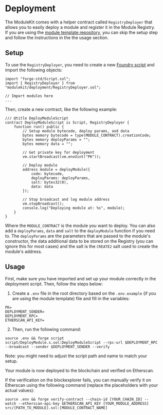 # Deployment

The ModuleKit comes with a helper contract called `RegistryDeployer` that allows you to easily deploy a module and register it in the Module Registry. If you are using the [module template repository](https://github.com/rhinestonewtf/module-template), you can skip the setup step and follow the instructions in the the usage section.

## Setup

To use the `RegistryDeployer`, you need to create a new [Foundry script](https://book.getfoundry.sh/tutorials/solidity-scripting#deploying-our-contract) and import the following objects:

```solidity
import "forge-std/Script.sol";
import { RegistryDeployer } from "modulekit/deployment/RegistryDeployer.sol";

// Import modules here
...
```

Then, create a new contract, like the following example:

```solidity
/// @title DeployModuleScript
contract DeployModuleScript is Script, RegistryDeployer {
    function run() public {
        // Setup module bytecode, deploy params, and data
        bytes memory bytecode = type(MODULE_CONTRACT).creationCode;
        bytes memory deployParams = "";
        bytes memory data = "";

        // Get private key for deployment
        vm.startBroadcast(vm.envUint("PK"));

        // Deploy module
        address module = deployModule({
            code: bytecode,
            deployParams: deployParams,
            salt: bytes32(0),
            data: data
        });

        // Stop broadcast and log module address
        vm.stopBroadcast();
        console.log("Deploying module at: %s", module);
    }
}
```

Where the `MODULE_CONTRACT` is the module you want to deploy. You can also add a `deployParams`, `data` and `salt` to the `deployModule` function if you need to. The `deployParams` are the parameters that are passed to the module's constructor, the data additional data to be stored on the Registry (you can ignore this for most cases) and the salt is the `CREATE2` salt used to create the module's address.

## Usage

First, make sure you have imported and set up your module correctly in the deployment script. Then, follow the steps below:

1. Create a `.env` file in the root directory based on the `.env.example` (if you are using the module template) file and fill in the variables:

```shell
PK=
DEPLOYMENT_SENDER=
DEPLOYMENT_RPC=
ETHERSCAN_API_KEY=
```

2. Then, run the following command:

```shell
source .env && forge script script/DeployModule.s.sol:DeployModuleScript --rpc-url $DEPLOYMENT_RPC --broadcast --sender $DEPLOYMENT_SENDER --verify
```

Note: you might need to adjust the script path and name to match your setup.

Your module is now deployed to the blockchain and verified on Etherscan.

If the verification on the blockexplorer fails, you can manually verify it on Etherscan using the following command (replace the placeholders with your actual values):

```shell
source .env && forge verify-contract --chain-id [YOUR_CHAIN_ID] --watch --etherscan-api-key $ETHERSCAN_API_KEY [YOUR_MODULE_ADDRESS] src/[PATH_TO_MODULE].sol:[MODULE_CONTRACT_NAME]
```
